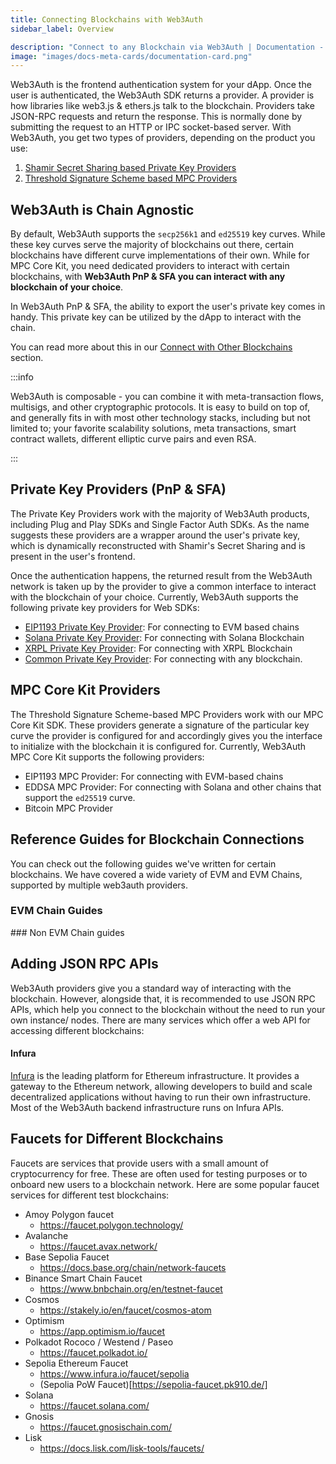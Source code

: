 ```yaml
---
title: Connecting Blockchains with Web3Auth
sidebar_label: Overview

description: "Connect to any Blockchain via Web3Auth | Documentation - Web3Auth"
image: "images/docs-meta-cards/documentation-card.png"
---
```



Web3Auth is the frontend authentication system for your dApp. Once the user is authenticated, the
Web3Auth SDK returns a provider. A provider is how libraries like web3.js & ethers.js talk to the
blockchain. Providers take JSON-RPC requests and return the response. This is normally done by
submitting the request to an HTTP or IPC socket-based server. With Web3Auth, you get two types of
providers, depending on the product you use:

1. [Shamir Secret Sharing based Private Key Providers](#private-key-providers-pnp--sfa)
2. [Threshold Signature Scheme based MPC Providers](#mpc-core-kit-providers)

## Web3Auth is Chain Agnostic

By default, Web3Auth supports the `secp256k1` and `ed25519` key curves. While these key curves serve
the majority of blockchains out there, certain blockchains have different curve implementations of
their own. While for MPC Core Kit, you need dedicated providers to interact with certain
blockchains, with **Web3Auth PnP & SFA you can interact with any blockchain of your choice**.

In Web3Auth PnP & SFA, the ability to export the user's private key comes in handy. This private key
can be utilized by the dApp to interact with the chain.

You can read more about this in our [Connect with Other Blockchains](./other/) section.

:::info

Web3Auth is composable - you can combine it with meta-transaction flows, multisigs, and other
cryptographic protocols. It is easy to build on top of, and generally fits in with most other
technology stacks, including but not limited to; your favorite scalability solutions, meta
transactions, smart contract wallets, different elliptic curve pairs and even RSA.

:::

## Private Key Providers (PnP & SFA)

The Private Key Providers work with the majority of Web3Auth products, including Plug and Play SDKs
and Single Factor Auth SDKs. As the name suggests these providers are a wrapper around the user's
private key, which is dynamically reconstructed with Shamir's Secret Sharing and is present in the
user's frontend.

Once the authentication happens, the returned result from the Web3Auth network is taken up by the
provider to give a common interface to interact with the blockchain of your choice. Currently,
Web3Auth supports the following private key providers for Web SDKs:

- [EIP1193 Private Key Provider](/sdk/pnp/web/providers/evm): For connecting to EVM based chains
- [Solana Private Key Provider](/sdk/pnp/web/providers/solana): For connecting with Solana
  Blockchain
- [XRPL Private Key Provider](/sdk/pnp/web/providers/xrpl): For connecting with XRPL Blockchain
- [Common Private Key Provider](/sdk/pnp/web/providers/common): For connecting with any blockchain.

## MPC Core Kit Providers

The Threshold Signature Scheme-based MPC Providers work with our MPC Core Kit SDK. These providers
generate a signature of the particular key curve the provider is configured for and accordingly
gives you the interface to initialize with the blockchain it is configured for. Currently, Web3Auth
MPC Core Kit supports the following providers:

- EIP1193 MPC Provider: For connecting with EVM-based chains
- EDDSA MPC Provider: For connecting with Solana and other chains that support the `ed25519` curve.
- Bitcoin MPC Provider

## Reference Guides for Blockchain Connections

You can check out the following guides we've written for certain blockchains. We have covered a wide
variety of EVM and EVM Chains, supported by multiple web3auth providers.

### EVM Chain Guides

<EVMChains />
### Non EVM Chain guides

<OtherChains />

## Adding JSON RPC APIs

Web3Auth providers give you a standard way of interacting with the blockchain. However, alongside
that, it is recommended to use JSON RPC APIs, which help you connect to the blockchain without the
need to run your own instance/ nodes. There are many services which offer a web API for accessing
different blockchains:

#### Infura

[Infura](https://infura.io) is the leading platform for Ethereum infrastructure. It provides a
gateway to the Ethereum network, allowing developers to build and scale decentralized applications
without having to run their own infrastructure. Most of the Web3Auth backend infrastructure runs on
Infura APIs.

## Faucets for Different Blockchains

Faucets are services that provide users with a small amount of cryptocurrency for free. These are
often used for testing purposes or to onboard new users to a blockchain network. Here are some
popular faucet services for different test blockchains:

- Amoy Polygon faucet
  - https://faucet.polygon.technology/
- Avalanche
  - https://faucet.avax.network/
- Base Sepolia Faucet
  - https://docs.base.org/chain/network-faucets
- Binance Smart Chain Faucet
  - https://www.bnbchain.org/en/testnet-faucet
- Cosmos
  - https://stakely.io/en/faucet/cosmos-atom
- Optimism
  - https://app.optimism.io/faucet
- Polkadot Rococo / Westend / Paseo
  - https://faucet.polkadot.io/
- Sepolia Ethereum Faucet
  - https://www.infura.io/faucet/sepolia
  - (Sepolia PoW Faucet)[https://sepolia-faucet.pk910.de/]
- Solana
  - https://faucet.solana.com/
- Gnosis
  - https://faucet.gnosischain.com/
- Lisk
  - https://docs.lisk.com/lisk-tools/faucets/
